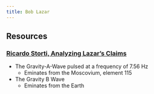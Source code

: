 ```yaml
---
title: Bob Lazar
---
```


## Resources




### [Ricardo Storti, Analyzing Lazar's Claims](https://www.youtube.com/watch?v=OQ1oAUDE6iM)

- The Gravity-A-Wave pulsed at a frequency of 7.56 Hz
    - Eminates from the Moscovium, element 115

- The Gravity B Wave
    - Eminates from the Earth